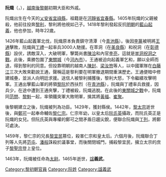 {{Expand Vietnamese|Nguyễn_Xí|date=2016年11月}}
{{unreferenced|time=c}}
'''阮熾'''（{{vie|v=Nguyễn Xí|hn=阮熾}}，{{bd|1396年||1465年||catIdx=N}}），[[越南|越南]][[後黎朝|後黎朝]]初期大臣和外戚。

阮熾出生在今天的[[乂安省|乂安省]][[宜祿縣|宜祿縣]]，祖籍是在[[河靜省|河靜省]][[宜春縣_(越南)|宜春縣]]。1405年阮熾的父親被殺，他前往投奔[[黎利|黎利]]，黎利將他視如己子。1418年黎利發起反抗[[明朝|明朝]]的[[藍山起義|藍山起義]]，他也參加，時年22歲。

1426年藍山起義軍北伐，阮熾原本負責鎮守清潭（今[[青池縣|青池縣]]）。後因[[李篆|李篆]]被明將[[王通_(明朝)|王通]]擊敗，阮熾與[[丁禮|丁禮]]一起率兵3000人馳援。在萃洞（在[[美良縣|美良縣]]）和祝洞（在[[彰德縣|彰德縣]]）設伏，誘敵深入，大破明軍，擊斃尚書[[陳洽|陳洽]]和內官[[李亮|李亮]]，這就是[[崒洞祝洞之戰|崒洞祝洞之戰]]。此後，乘勝包圍了[[東關城|東關城]]（今[[河內市|河內市]]）。王通被迫向起義軍乞和，願以全師而退，得到黎利的同意。但投靠明朝的越南人[[陳封|陳封]]、[[梁汝笏|梁汝笏]]等人，以中國軍隊在[[白藤江|白藤江]]三次大敗來勸說王通，聲稱這是黎利要在明軍撤退期間重演歷史。王通便暗中修建城壘，並派人向明廷求援。送信人被黎利捕獲後，黎利大怒，下令繼續攻擊明軍。王通出擊藍山軍的將領[[黎阮|黎阮]]於西扶烈（在[[青池縣|青池縣]]），阮熾與丁禮率兵救援，因兵少，在途中遭到王通夾擊，丁禮被殺，阮熾逃脫。在此後的[[東關城之戰|東關城之戰]]中，阮熾同[[范問|范問]]、[[黎魁|黎魁]]一起，率領鐵突軍大敗明軍，擒其將[[黃福|黃福]]、[[崔聚|崔聚]]。

後黎朝建立之後，阮熾被列為功臣。1429年，獲封縣侯。1442年，[[黎太宗|黎太宗]]逝世後，與[[鄭可|鄭可]]一起奉命輔佐[[黎仁宗|黎仁宗]]。仁宗年幼，以皇太后[[阮氏英|阮氏英]]攝政，而阮氏英正是阮熾的女兒。但阮氏英與專權的鄭可之間矛盾日趨尖銳，便聯合阮熾與[[丁列|丁列]]，將鄭可處決。

1459年，黎仁宗的兄長[[黎宜民|黎宜民]]篡位，殺害仁宗和皇太后。六個月後，阮熾聯合丁列等人先將[[范屯|范屯]]、[[潘般|潘般]]誅殺於議事堂，而後關閉城門，捕殺黎宜民，擁立太宗的庶子[[黎聖宗|黎聖宗]]登上皇位。

1463年，阮熾被任命為[[太尉|太尉]]。1465年逝世，[[諡|諡]]'''義武'''。

{{藍山起義}}

{{DEFAULTSORT:Nguyễn Xí}}
[[Category:黎初朝官員|Category:黎初朝官員]]
[[Category:阮姓|Category:阮姓]]
[[Category:諡義武|Category:諡義武]]